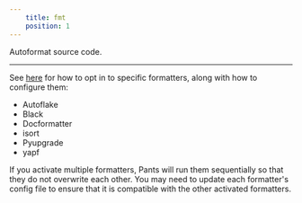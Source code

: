 ```yaml
---
    title: fmt
    position: 1
---
```


Autoformat source code.

---

See [here](doc:python-linters-and-formatters) for how to opt in to specific formatters, along with how to configure them:

- Autoflake
- Black
- Docformatter
- isort
- Pyupgrade
- yapf

If you activate multiple formatters, Pants will run them sequentially so that they do not overwrite each other. You may need to update each formatter's config file to ensure that it is compatible with the other activated formatters.
